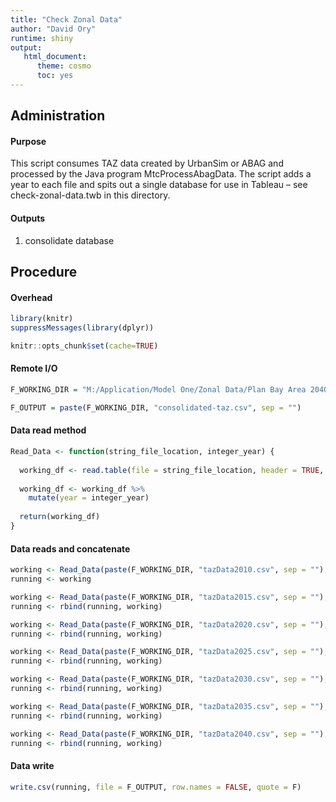 ```yaml
---
title: "Check Zonal Data"
author: "David Ory"
runtime: shiny
output: 
   html_document:
      theme: cosmo
      toc: yes
---
```


## Administration

#### Purpose
This script consumes TAZ data created by UrbanSim or ABAG and processed by the Java program MtcProcessAbagData.  The script adds a year to each file and spits out a single database for use in Tableau -- see check-zonal-data.twb in this directory.  

#### Outputs
1.  consolidate database

## Procedure

#### Overhead
```r
library(knitr)
suppressMessages(library(dplyr))
```

```r
knitr::opts_chunk$set(cache=TRUE)
```

#### Remote I/O
```r
F_WORKING_DIR = "M:/Application/Model One/Zonal Data/Plan Bay Area 2040/2015 11 30 UrbanSim Tests/"

F_OUTPUT = paste(F_WORKING_DIR, "consolidated-taz.csv", sep = "") 
```

#### Data read method
```r
Read_Data <- function(string_file_location, integer_year) {
  
  working_df <- read.table(file = string_file_location, header = TRUE, sep = ",", stringsAsFactors = FALSE)
  
  working_df <- working_df %>%
    mutate(year = integer_year)
  
  return(working_df)
}

```

#### Data reads and concatenate
```r
working <- Read_Data(paste(F_WORKING_DIR, "tazData2010.csv", sep = ""), 2010)
running <- working

working <- Read_Data(paste(F_WORKING_DIR, "tazData2015.csv", sep = ""), 2015)
running <- rbind(running, working)

working <- Read_Data(paste(F_WORKING_DIR, "tazData2020.csv", sep = ""), 2020)
running <- rbind(running, working)

working <- Read_Data(paste(F_WORKING_DIR, "tazData2025.csv", sep = ""), 2025)
running <- rbind(running, working)

working <- Read_Data(paste(F_WORKING_DIR, "tazData2030.csv", sep = ""), 2030)
running <- rbind(running, working)

working <- Read_Data(paste(F_WORKING_DIR, "tazData2035.csv", sep = ""), 2035)
running <- rbind(running, working)

working <- Read_Data(paste(F_WORKING_DIR, "tazData2040.csv", sep = ""), 2040)
running <- rbind(running, working)

```


#### Data write
```r
write.csv(running, file = F_OUTPUT, row.names = FALSE, quote = F)

```

